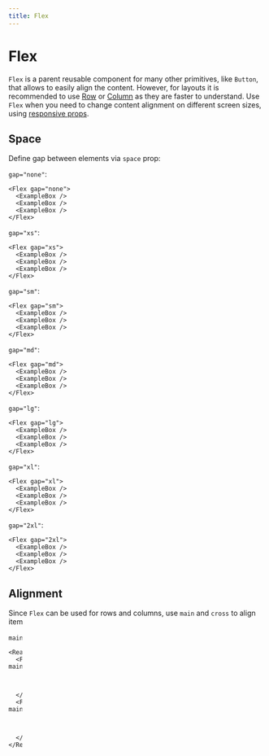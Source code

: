 ```yaml
---
title: Flex
---
```


# Flex

`Flex` is a parent reusable component for many other primitives, like `Button`, that allows to easily align the content. However, for layouts it is recommended to use [Row](/components/Row) or [Column](/components/Column) as they are faster to understand. Use `Flex` when you need to change content alignment on different screen sizes, using [responsive props](https://stitches.dev/docs/responsive-styles).

## Space

Define gap between elements via `space` prop:

`gap="none"`:

```tsx preview
<Flex gap="none">
  <ExampleBox />
  <ExampleBox />
  <ExampleBox />
</Flex>
```

`gap="xs"`:

```tsx preview
<Flex gap="xs">
  <ExampleBox />
  <ExampleBox />
  <ExampleBox />
</Flex>
```

`gap="sm"`:

```tsx preview
<Flex gap="sm">
  <ExampleBox />
  <ExampleBox />
  <ExampleBox />
</Flex>
```

`gap="md"`:

```tsx preview
<Flex gap="md">
  <ExampleBox />
  <ExampleBox />
  <ExampleBox />
</Flex>
```

`gap="lg"`:

```tsx preview
<Flex gap="lg">
  <ExampleBox />
  <ExampleBox />
  <ExampleBox />
</Flex>
```

`gap="xl"`:

```tsx preview
<Flex gap="xl">
  <ExampleBox />
  <ExampleBox />
  <ExampleBox />
</Flex>
```

`gap="2xl"`:

```tsx preview
<Flex gap="2xl">
  <ExampleBox />
  <ExampleBox />
  <ExampleBox />
</Flex>
```

## Alignment

Since `Flex` can be used for rows and columns, use `main` and `cross` to align items inside `Flex`
across main axis or cross axis.

`main="start"` (default)

```tsx preview
<React.Fragment>
  <Flex className="bg-primary/10 w-[400px]" flow="column" gap="md" main="start">
    <ExampleBox width={100} />
    <ExampleBox width={150} />
    <ExampleBox width={200} />
  </Flex>
  <Flex className="bg-primary/10 mt-8 w-[400px]" flow="row" gap="md" main="start">
    <ExampleBox width={100} />
    <ExampleBox width={150} />
    <ExampleBox width={200} />
  </Flex>
</React.Fragment>
```

`main="center"`

```tsx preview
<React.Fragment>
  <Flex className="bg-primary/10 h-[220px]" gap="md" flow="column" main="center">
    <ExampleBox width={100} />
    <ExampleBox width={150} />
    <ExampleBox width={200} />
  </Flex>
  <Flex className="bg-primary/10 mt-8 w-[400px]" gap="md" flow="row" main="center">
    <ExampleBox width={100} />
    <ExampleBox width={150} />
    <ExampleBox width={200} />
  </Flex>
</React.Fragment>
```

`main="end"`

```tsx preview
<React.Fragment>
  <Flex className="bg-primary/10 h-[240px] w-[400px]" gap="md" flow="column" main="end">
    <ExampleBox width={100} />
    <ExampleBox width={150} />
    <ExampleBox width={200} />
  </Flex>
  <Flex className="bg-primary/10 mt-8 w-[400px]" gap="md" flow="row" main="end">
    <ExampleBox width={100} />
    <ExampleBox width={150} />
    <ExampleBox width={200} />
  </Flex>
</React.Fragment>
```

`main="space-between"` – spacing between items is now controlled by the container size:

```tsx preview
<React.Fragment>
  <Flex className="bg-primary/10 h-[240px] w-[400px]" flow="column" main="space-between">
    <ExampleBox width={100} />
    <ExampleBox width={150} />
    <ExampleBox width={200} />
  </Flex>
  <Flex className="bg-primary/10 mt-8 w-[400px]" flow="row" main="space-between">
    <ExampleBox width={100} />
    <ExampleBox width={150} />
    <ExampleBox width={200} />
  </Flex>
</React.Fragment>
```

`main="space-between" cross="center"`

```tsx preview
<React.Fragment>
  <Flex className="bg-primary/10 h-[240px] w-[400px]" flow="column" cross="center" main="space-between">
    <ExampleBox width={100} />
    <ExampleBox width={150} />
    <ExampleBox width={200} />
  </Flex>
  <Flex className="bg-primary/10 mt-8 h-[240px] w-[400px]" flow="row" cross="center" main="space-between">
    <ExampleBox width={100} />
    <ExampleBox width={150} />
    <ExampleBox width={200} />
  </Flex>
</React.Fragment>
```

## Flow

You can reverse the components render using `flow="column-reverse"`

```tsx preview
<Flex flow="column-reverse" gap="md">
  <ExampleBox>1</ExampleBox>
  <ExampleBox>2</ExampleBox>
  <ExampleBox>3</ExampleBox>
</Flex>
```

And `row-reverse`

```tsx preview
<Flex flow="row" main="center" cross="end" flow="row-reverse" gap="md">
  <ExampleBox height="24px">1</ExampleBox>
  <ExampleBox height="44px">2</ExampleBox>
  <ExampleBox height="64px">3</ExampleBox>
</Flex>
```

## Wrap

Control content wrapping via `wrap` property:

```tsx preview
<Flex flow="row-reverse" wrap="wrap-reverse" gap="sm" className="w-[224px]">
  {Array.from({ length: 14 }).map((el, i) => (
    <ExampleBox className="basis-[50px]" key={i}>
      {i + 1}
    </ExampleBox>
  ))}
</Flex>
```
